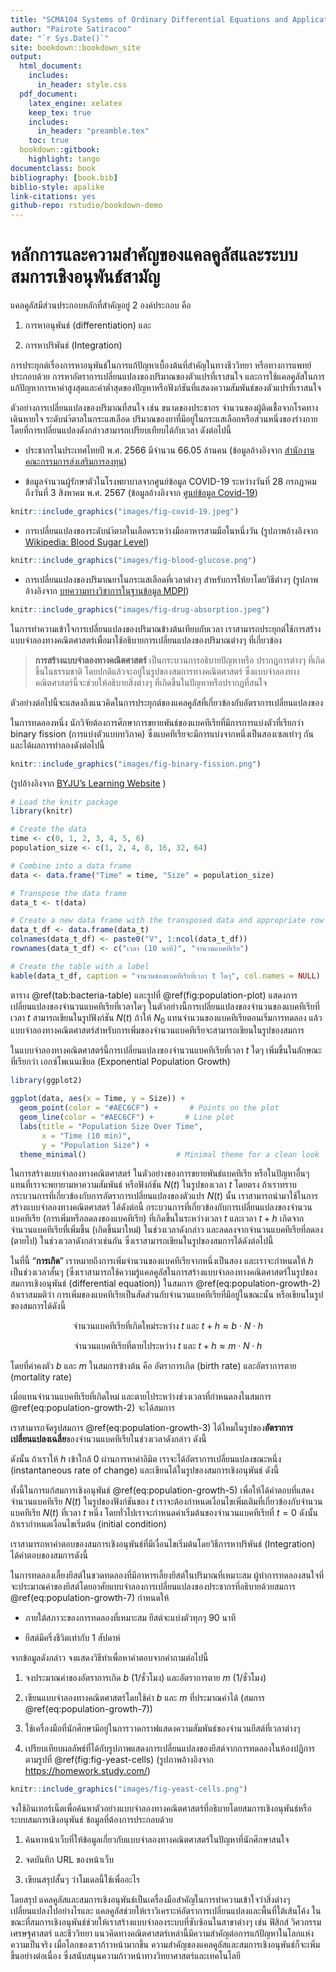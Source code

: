 ```yaml
---
title: "SCMA104 Systems of Ordinary Differential Equations and Applications in Medical Science"
author: "Pairote Satiracoo"
date: "`r Sys.Date()`"
site: bookdown::bookdown_site
output:
  html_document:
    includes:
      in_header: style.css
  pdf_document:
    latex_engine: xelatex
    keep_tex: true
    includes:
      in_header: "preamble.tex"
    toc: true
  bookdown::gitbook:
    highlight: tango
documentclass: book 
bibliography: [book.bib]
biblio-style: apalike
link-citations: yes
github-repo: rstudio/bookdown-demo
---
```


# หลักการและความสำคัญของแคลคูลัสและระบบสมการเชิงอนุพันธ์สามัญ

แคลคูลัสมีส่วนประกอบหลักที่สำคัญอยู่ 2 องค์ประกอบ คือ

1.  การหาอนุพันธ์ (differentiation) และ

2.  การหาปริพันธ์ (Integration)

การประยุกต์เรื่องการหาอนุพันธ์ในการแก้ปัญหาเบื้องต้นที่สำคัญในทางชีววิทยา หรือทางการแพทย์ ประกอบด้วย การหาอัตราการเปลี่ยนแปลงของปริมาณของตัวแปรที่เราสนใจ และการใช้แคลคูลัสในการแก้ปัญหาการหาค่าสูงสุดและค่าต่ำสุดของปัญหาหรือฟังก์ชันที่แสดงความสัมพันธ์ของตัวแปรที่เราสนใจ

ตัวอย่างการเปลี่ยนแปลงของปริมาณที่สนใจ เช่น ขนาดของประชากร จำนวนของผู้ติดเชื้อจากโรคทางเดินหายใจ ระดับนำ้ตาลในกระแสเลือด ปริมาณของยาที่มีอยู่ในกระแสเลือกหรือส่วนหนึ่งของร่างกาย โดยที่การเปลี่ยนแปลงดังกล่าวสามารถเปรียบเทียบได้กับเวลา ดังต่อไปนี้

-   ประชากรในประเทศไทยปี พ.ศ. 2566 มีจำนวน 66.05 ล้านคน (ข้อมูลอ้างอิงจาก [สำนักงานคณะกรรมการส่งเสริมการลงทุน](https://www.boi.go.th/index.php?page=demographic){.uri})

-   ข้อมูลจำนวนผู้รักษาตัวในโรงพยาบาลจากศูนย์ข้อมูล COVID-19 ระหว่างวันที่ 28 กรกฎาคม ถึงวันที่ 3 สิงหาคม พ.ศ. 2567 (ข้อมูลอ้างอิงจาก [ศูนย์ข้อมูล Covid-19](https://www.facebook.com/informationcovid19?locale=th_TH){.uri})

```r

knitr::include_graphics("images/fig-covid-19.jpeg")
```

-   การเปลี่ยนแปลงของระดับนำ้ตาลในเลือดระหว่างมืออาหารสามมือในหนึ่งวัน (รูปภาพอ้างอิงจาก [Wikipedia: Blood Sugar Level](https://en.wikipedia.org/wiki/Blood_sugar_level){.uri})

```r

knitr::include_graphics("images/fig-blood-glucose.png")
```

-   การเปลี่ยนแปลงของปริมาณยาในกระแสเลือดที่เวลาต่างๆ สำหรับการให้ยาโดยวิธีต่างๆ (รูปภาพอ้างอิงจาก [บทความทางวิชาการในฐานข้อมูล MDPI](https://www.mdpi.com/1420-3049/28/24/8038){.uri})

```r

knitr::include_graphics("images/fig-drug-absorption.jpeg")
```

ในการทำความเข้าใจการเปลี่ยนแปลงของปริมาณข้างต้นเทียบกับเวลา เราสามารถประยุกต์ใช้การสร้างแบบจำลองทางคณิตศาสตร์เพื่อมาใช้อธิบายการเปลี่ยนแปลงของปริมาณต่างๆ ที่เกี่ยวข้อง

> **การสร้างแบบจำลองทางคณิตศาสตร์** เป็นกระบวนการอธิบายปัญหาหรือ ปรากฎการต่างๆ ที่เกิดขึ้นในธรรมชาติ โดยปกติแล้วจะอยู่ในรูปของสมการทางคณิตศาสตร์ ซึ่งแบบจำลองทางคณิตศาสตร์นี้จะช่วยให้อธิบายสิ่งต่างๆ ที่เกิดขึ้นในปัญหาหรือปรากฏที่สนใจ

ตัวอย่างต่อไปนี้จะแสดงถึงแนวคิดในการประยุกต์ของแคลคูลัสที่เกี่ยวข้องกับอัตราการเปลี่ยนแปลงของ

::: {#exm1 .example}
ในการทดลองหนึ่ง นักวิจัยต้องการศึกษาการขยายพันธ์ของแบคทีเรียที่มีการการแบ่งตัวที่เรียกว่า binary fission (การแบ่งตัวแบบทวิภาค) ซึ่งแบคทีเรียจะมีการแบ่งจากหนึ่งเป็นสองเซลเท่าๆ กัน และได้ผลการทำลองดังต่อไปนี้
:::

```r

knitr::include_graphics("images/fig-binary-fission.png")
```

(รูปอ้างอิงจาก [BYJU's Learning Website](https://byjus.com/biology/binary-fission/) )

```r
# Load the knitr package
library(knitr)

# Create the data
time <- c(0, 1, 2, 3, 4, 5, 6)
population_size <- c(1, 2, 4, 8, 16, 32, 64)

# Combine into a data frame
data <- data.frame("Time" = time, "Size" = population_size)

# Transpose the data frame
data_t <- t(data)

# Create a new data frame with the transposed data and appropriate row names
data_t_df <- data.frame(data_t)
colnames(data_t_df) <- paste0("V", 1:ncol(data_t_df))
rownames(data_t_df) <- c("เวลา (10 นาที)", "จำนวนแบคทีเรีย")

# Create the table with a label
kable(data_t_df, caption = "จำนวนของแบคทีเรียที่เวลา t ใดๆ", col.names = NULL)

```

ตาราง \@ref(tab:bacteria-table) และรูปที่ \@ref(fig:population-plot) แสดงการเปลี่ยนแปลงของจำนวนแบคทีเรียที่เวลาใดๆ ในตัวอย่างนี้การเปลี่ยนแปลงของจำนวนของแบคทีเรียที่เวลา $t$ สามารถเขียนในรูปฟังก์ชัน $N(t)$ ถ้าให้ $N_0$ แทนจำนวนของแบคทีเรียตอนเริ่มการทดลอง แล้วแบบจำลองทางคณิตศาสตร์สำหรับการเพิ่มของจำนวนแบคทีเรียจะสามารถเขียนในรูปของสมการ

```{=tex}
\begin{equation}
N(t) = N_0 \cdot 2 ^t, \quad t = 0,1,2, \ldots
(\#eq:population-growth)
\end{equation}
```
ในแบบจำลองทางคณิตศาสตร์นี้การเปลี่ยนแปลงของจำนวนแบคทีเรียที่เวลา $t$ ใดๆ เพิ่มขึ้นในลักษณะที่เรียกว่า เอกซ์โพเนนเชียล (Exponential Population Growth)

```r
library(ggplot2)

ggplot(data, aes(x = Time, y = Size)) +
  geom_point(color = "#AEC6CF") +       # Points on the plot
  geom_line(color = "#AEC6CF") +       # Line plot
  labs(title = "Population Size Over Time",
       x = "Time (10 min)",
       y = "Population Size") + 
  theme_minimal()                    # Minimal theme for a clean look
```

::: {#exm2 .example}
ในการสร้างแบบจำลองทางคณิตศาสตร์ ในตัวอย่างของการขยายพันธ์แบคทีเรีย หรือในปัญหาอื่นๆ แทนที่เราจะพยายามหาความสัมพันธ์ หรือฟังก์ชัน $N(t)$ ในรูปของเวลา $t$ โดยตรง ถ้าเราทราบกระบวนการที่เกี่ยวข้องกับการอัตราการเปลี่ยนแปลงของตัวแปร $N(t)$ นั้น เราสามารถนำมาใช้ในการสร้างแบบจำลองทางคณิตศาสตร์ ได้ดังต่อนี้ กระบวนการที่เกี่ยวข้องกับการเปลี่ยนแปลงของจำนวนแบคทีเรีย (การเพิ่มหรือลดลงของแบคทีเรีย) ที่เกิดขึ้นในระหว่างเวลา $t$ และเวลา $t + h$ เกิดจากจำนวนแบคทีเรียที่เพิ่มขึ้น (เกิดขึ้นมาใหม่) ในช่วงเวลาดังกล่าว และลดลงจากจำนวนแบคทีเรียที่ลดลง (ตายไป) ในช่วงเวลาดังกล่าวเช่นกัน ซึ่งเราสามารถเขียนในรูปของสมการได้ดังต่อไปนี้
:::

```{=tex}
\begin{align}
N(t + h) &= N(t) \\
&\quad + \text{จำนวนแบคทีเรียที่เกิดขึ้นใหม่ระหว่าง } t \text{ และ } t+h \\
&\quad - \text{จำนวนแบคทีเรียที่ตายไประหว่าง } t \text{ และ } t+h
(\#eq:population-growth-2)
\end{align}
```
ในที่นี้ "**การเกิด**" เราหมายถึงการเพิ่มจำนวนของแบคทีเรียจากหนึ่งเป็นสอง และเราจะกำหนดให้ $h$ เป็นช่วงเวลาสั้นๆ (ซึ่งเราสามารถใช้ความรู้แคลคูลัสในการสร้างแบบจำลองทางคณิตศาสตร์ในรูปของสมการเชิงอนุพันธ์ (differential equation)) ในสมการ \@ref(eq:population-growth-2) ถ้าเราสมมติว่า การเพิ่มของแบคทีเรียเป็นสัดส่วนกับจำนวนแบคทีเรียที่มีอยู่ในขณะนั้น หรือเขียนในรูปของสมการได้ดังนี้

$$
\text{จำนวนแบคทีเรียที่เกิดใหม่ระหว่าง } t \text{ และ } t + h \approx b \cdot N \cdot h
$$

$$
\text{จำนวนแบคทีเรียที่ตายไประหว่าง } t \text{ และ } t + h \approx m \cdot N \cdot h
$$

โดยที่ค่าคงตัว $b$ และ $m$ ในสมการข้างต้น คือ อัตราการเกิด (birth rate) และอัตราการตาย (mortality rate)

เมื่อแทนจำนวนแบคทีเรียที่เกิดใหม่ และตายไประหว่างช่วงเวลาที่กำหนดลงในสมการ \@ref(eq:population-growth-2) จะได้สมการ

```{=tex}
\begin{equation}
N(t + h) - N(t) = b\cdot N(t) \cdot h - m\cdot N(t) \cdot h
(\#eq:population-growth-3)
\end{equation}
```
เราสามารถจัดรูปสมการ \@ref(eq:population-growth-3) ได้ไหมในรูปของ**อัตราการเปลี่ยนแปลงเฉลี่ย**ของจำนวนแบคทีเรียในช่วงเวลาดังกล่าว ดังนี้

```{=tex}
\begin{align}
\frac{N(t + h) - N(t)}{h} &= b\cdot N(t)  - m\cdot N(t)\\
(\#eq:population-growth-4)
\end{align}
```
ดังนั้น ถ้าเราให้ $h$ เข้าใกล้ 0 ผ่านการหาค่าลิมิต เราจะได้อัตราการเปลี่ยนแปลงขณะหนึ่ง (instantaneous rate of change) และเขียนได้ในรูปของสมการเชิงอนุพันธ์ ดังนี้

```{=tex}
\begin{align}
\frac{dN}{dt} = \lim_{h \rightarrow 0}\frac{N(t + h) - N(t)}{h} &= b\cdot N(t)  - m\cdot N(t)\\
(\#eq:population-growth-5)
\end{align}
```
ทั้งนี้ในการแก้สมการเชิงอนุพันธ์ \@ref(eq:population-growth-5) เพื่อให้ได้คำตอบที่แสดงจำนวนแบคทีเรีย $N(t)$ ในรูปของฟังก์ชันของ $t$ เราจะต้องกำหนดเงื่อนไขเพิ่มเติมที่เกี่ยวข้องกับจำนวนแบคทีเรีย $N(t)$ ที่เวลา $t$ หนึ่ง โดยทั่วไปเราจะกำหนดค่าเริ่มต้นของจำนวนแบคทีเรียที่ $t = 0$ ดังนั้น ถ้าเรากำหนดเงื่อนไขเริ่มต้น (initial condition)

```{=tex}
\begin{equation}
N(0) = N_0
(\#eq:population-growth-6)
\end{equation}
```
เราสามารถหาคำตอบของสมการเชิงอนุพันธ์ที่มีเงื่อนไขเริ่มต้นโดยวิธีการหาปริพันธ์ (Integration) ได้คำตอบของสมการดังนี้

```{=tex}
\begin{equation}
N(t) = N_0 e^{(b-m)t}
(\#eq:population-growth-7)
\end{equation}
```
::: {#exm3 .example}
ในการทดลองเลี้ยงยีสต์ในขวดทดลองที่มีอาหารเลี้ยงยีสต์ในปริมาณที่เหมาะสม ผู้ทำการทดลองสนใจที่จะประมาณค่าของยีสต์โดยอาศัยแบบจำลองการเปลี่ยนแปลงของประชากรที่อธิบายด้วยสมการ \@ref(eq:population-growth-7) กำหนดให้

-   ภายใต้สภาวะของการทดลองที่เหมาะสม ยีสต์จะแบ่งตัวทุกๆ 90 นาที

-   ยีสต์มีครึ่งชีวิตเท่ากับ 1 สัปดาห์

จากข้อมูลดังกล่าว จงแสดงวิธีทำเพื่อหาคำตอบจากคำถามต่อไปนี้

1.  จงประมาณค่าของอัตราการเกิด $b$ (1/ชั่วโมง) และอัตราการตาย $m$ (1/ชั่วโมง)

2.  เขียนแบบจำลองทางคณิตศาสตร์โดยใช้ค่า $b$ และ $m$ ที่ประมาณค่าได้ (สมการ \@ref(eq:population-growth-7))

3.  ใช้เครื่องมือที่นักศึกษามีอยู่ในการวาดกราฟแสดงความสัมพันธ์ของจำนวนยีสต์ที่เวลาต่างๆ

4.  เปรียบเทียบผลลัพธ์ที่ได้กับรูปภาพแสดงการเปลี่ยนแปลงของยีสต์จากการทดลองในห้องปฏิการ ตามรูปที่ \@ref(fig:fig-yeast-cells) (รูปภาพอ้างอิงจาก [https://homework.study.com/](https://homework.study.com/explanation/a-graph-of-a-population-of-yeast-cells-in-a-new-laboratory-culture-as-a-function-of-time-is-shown-a-describe-how-the-rate-of-population-increase-varies-b-when-is-this-rate-highest-c-on-what-intervals-is-the-population-function-concave-upward-or-d.html){.uri})
:::

```r

knitr::include_graphics("images/fig-yeast-cells.png")
```

::: {#exm4 .example}
จงใช้อินเทอร์เน็ตเพื่อค้นหาตัวอย่างแบบจำลองทางคณิตศาสตร์ที่อธิบายโดยสมการเชิงอนุพันธ์หรือระบบสมการเชิงอนุพันธ์ ข้อมูลที่ต้องการประกอบด้วย

1.  ค้นหาหน้าเว็บที่ให้ข้อมูลเกี่ยวกับแบบจำลองทางคณิตศาสตร์ในปัญหาที่นักศึกษาสนใจ

2.  จดบันทึก URL ของหน้าเว็บ

3.  เขียนสรุปสั้นๆ ว่าโมเดลนี้ใช้เพื่ออะไร
:::

โดยสรุป แคลคูลัสและสมการเชิงอนุพันธ์เป็นเครื่องมือสำคัญในการทำความเข้าใจว่าสิ่งต่างๆ เปลี่ยนแปลงไปอย่างไรและ แคลคูลัสช่วยให้เราวิเคราะห์อัตราการเปลี่ยนแปลงและพื้นที่ใต้เส้นโค้ง ในขณะที่สมการเชิงอนุพันธ์ช่วยให้เราสร้างแบบจำลองระบบที่ซับซ้อนในสาขาต่างๆ เช่น ฟิสิกส์ วิศวกรรม เศรษฐศาสตร์ และชีววิทยา แนวคิดทางคณิตศาสตร์เหล่านี้มีความสำคัญต่อการแก้ปัญหาในโลกแห่งความเป็นจริง เมื่อโลกของเราก้าวหน้ามากขึ้น ความสำคัญของแคลคูลัสและสมการเชิงอนุพันธ์ก็จะเพิ่มขึ้นอย่างต่อเนื่อง ซึ่งสนับสนุนความก้าวหน้าทางวิทยาศาสตร์และเทคโนโลยี
